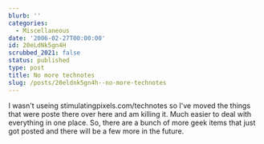 ```yaml
---
blurb: ''
categories:
  - Miscellaneous
date: '2006-02-27T00:00:00'
id: 20eLdNk5gn4H
scrubbed_2021: false
status: published
type: post
title: No more technotes
slug: /posts/20eldnk5gn4h--no-more-technotes
---
```


I wasn't useing stimulatingpixels.com/technotes so I've moved the
things that were poste there over here and am killing it. Much
easier to deal with everything in one place. So, there are a bunch
of more geek items that just got posted and there will be a few
more in the future.
